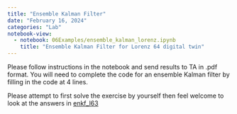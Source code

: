 ```yaml
---
title: "Ensemble Kalman Filter"
date: "February 16, 2024"
categories: "Lab"
notebook-view: 
  - notebook: 06Examples/ensemble_kalman_lorenz.ipynb
    title: "Ensemble Kalman Filter for Lorenz 64 digital twin"
---
```


Please follow instructions in the notebook and send results to TA in .pdf format. You will need to complete the code for an ensemble Kalman filter by filling in the code at 4 lines.

Please attempt to first solve the exercise by yourself then feel welcome to look at the answers in [enkf_l63](https://github.com/markasch/CSU-IMU-2023/blob/main/02advanced-course/02Examples/DA/enkf_l63.ipynb)